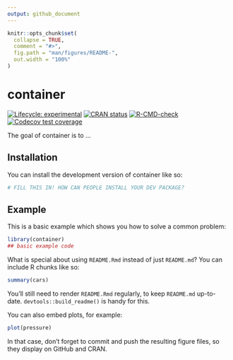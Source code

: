 ```yaml
---
output: github_document
---
```


<!-- README.md is generated from README.Rmd. Please edit that file -->

```r
knitr::opts_chunk$set(
  collapse = TRUE,
  comment = "#>",
  fig.path = "man/figures/README-",
  out.width = "100%"
)
```

# container

<!-- badges: start -->
[![Lifecycle: experimental](https://img.shields.io/badge/lifecycle-experimental-orange.svg)](https://lifecycle.r-lib.org/articles/stages.html#experimental)
[![CRAN status](https://www.r-pkg.org/badges/version/container)](https://CRAN.R-project.org/package=container)
[![R-CMD-check](https://github.com/tidymodels/container/actions/workflows/R-CMD-check.yaml/badge.svg)](https://github.com/tidymodels/container/actions/workflows/R-CMD-check.yaml)
[![Codecov test coverage](https://codecov.io/gh/tidymodels/container/branch/master/graph/badge.svg)](https://app.codecov.io/gh/tidymodels/container?branch=master)
<!-- badges: end -->

The goal of container is to ...

## Installation

You can install the development version of container like so:

``` r
# FILL THIS IN! HOW CAN PEOPLE INSTALL YOUR DEV PACKAGE?
```

## Example

This is a basic example which shows you how to solve a common problem:

```r
library(container)
## basic example code
```

What is special about using `README.Rmd` instead of just `README.md`? You can include R chunks like so:

```r
summary(cars)
```

You'll still need to render `README.Rmd` regularly, to keep `README.md` up-to-date. `devtools::build_readme()` is handy for this.

You can also embed plots, for example:

```r
plot(pressure)
```

In that case, don't forget to commit and push the resulting figure files, so they display on GitHub and CRAN.
